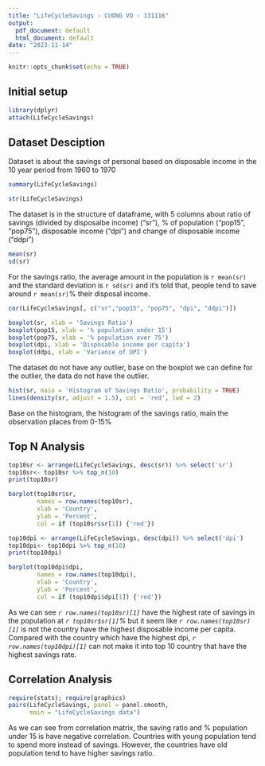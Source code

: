 ```yaml
---
title: "LifeCycleSavings - CUONG VO - 131116"
output:
  pdf_document: default
  html_document: default
date: "2023-11-14"
---
```


```r
knitr::opts_chunk$set(echo = TRUE)
```

## Initial setup

```r
library(dplyr)
attach(LifeCycleSavings)
```

## Dataset Desciption

Dataset is about the savings of personal based on disposable income in the 10 year period from 1960 to 1970

```r
summary(LifeCycleSavings)
```

```r
str(LifeCycleSavings)

```

The dataset is in the structure of dataframe, with 5 columns about ratio of savings (divided by disposalbe income) ("sr"), % of population ("pop15", "pop75"), disposable income ("dpi") and change of disposable income ("ddpi")

```r
mean(sr)
sd(sr)
```

For the savings ratio, the average amount in the population is `r mean(sr)` and the standard deviation is `r sd(sr)` and it's told that, people tend to save around `r mean(sr)`% their disposal income.

```r
cor(LifeCycleSavings[, c("sr","pop15", "pop75", "dpi", "ddpi")])
```
```r
boxplot(sr, xlab = 'Savings Ratio')
boxplot(pop15, xlab = '% population under 15')
boxplot(pop75, xlab = '% population over 75')
boxplot(dpi, xlab = 'Disposable income per capita')
boxplot(ddpi, xlab = 'Variance of DPI')
```

The dataset do not have any outlier, base on the boxplot we can define for the outlier, the data do not have the outlier.

```r
hist(sr, main = 'Histogram of Savings Ratio', probability = TRUE)
lines(density(sr, adjust = 1.5), col = 'red', lwd = 2)
```
Base on the histogram, the histogram of the savings ratio, main the observation places from 0-15%

## Top N Analysis

```r
top10sr <- arrange(LifeCycleSavings, desc(sr)) %>% select('sr')
top10sr<- top10sr %>% top_n(10)
print(top10sr)
```

```r
barplot(top10sr$sr, 
        names = row.names(top10sr), 
        xlab = 'Country', 
        ylab = 'Percent', 
        col = if (top10sr$sr[1]) {'red'})
```

```r
top10dpi <- arrange(LifeCycleSavings, desc(dpi)) %>% select('dpi')
top10dpi<- top10dpi %>% top_n(10)
print(top10dpi)
```

```r
barplot(top10dpi$dpi, 
        names = row.names(top10dpi), 
        xlab = 'Country', 
        ylab = 'Percent', 
        col = if (top10dpi$dpi[1]) {'red'})
```

As we can see *`r row.names(top10sr)[1]`* have the highest rate of savings in the population at *`r top10sr$sr[1]`%* but it seem like *`r row.names(top10sr)[1]`* is not the country have the highest disposable income per capita. Compared with the country which have the highest dpi, *`r row.names(top10dpi)[1]`* can not make it into top 10 country that have the highest savings rate. 

## Correlation Analysis

```r
require(stats); require(graphics)
pairs(LifeCycleSavings, panel = panel.smooth,
      main = "LifeCycleSavings data")
```

As we can see from correlation matrix, the saving ratio and % population under 15 is have negative correlation. Countries with young population tend to spend more instead of savings. However, the countries have old population tend to have higher savings ratio.